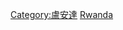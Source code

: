 {{Commons category|Subdivisions of Rwanda}}
{{Catmore}}

[[Category:盧安達|Category:盧安達]]
[[Category:非洲國家行政區劃|Rwanda]]